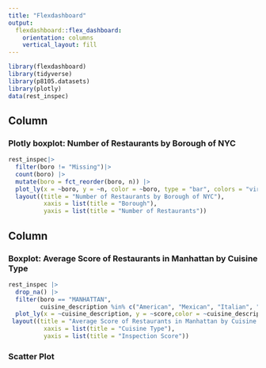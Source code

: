 ```yaml
---
title: "Flexdashboard"
output: 
  flexdashboard::flex_dashboard:
    orientation: columns
    vertical_layout: fill
---
```


```r
library(flexdashboard)
library(tidyverse)
library(p8105.datasets)
library(plotly)
data(rest_inspec)
```

Column {data-width=650}
-----------------------------------------------------------------------

### Plotly boxplot: Number of Restaurants by Borough of NYC

```r
rest_inspec|>
  filter(boro != "Missing")|>
  count(boro) |>
  mutate(boro = fct_reorder(boro, n)) |>
  plot_ly(x = ~boro, y = ~n, color = ~boro, type = "bar", colors = "viridis") |>
  layout((title = "Number of Restaurants by Borough of NYC"),
          xaxis = list(title = "Borough"),
          yaxis = list(title = "Number of Restaurants"))
```

Column {data-width=350}
-----------------------------------------------------------------------

### Boxplot: Average Score of Restaurants in Manhattan by Cuisine Type

```r
rest_inspec |>
  drop_na() |>
  filter(boro == "MANHATTAN",
         cuisine_description %in% c("American", "Mexican", "Italian", "Chinese", "Japanese", "Korean"))|>
  plot_ly(x = ~cuisine_description, y = ~score,color = ~cuisine_description, type = "box",colors = "viridis") |>
 layout((title = "Average Score of Restaurants in Manhattan by Cuisine Type"),
          xaxis = list(title = "Cuisine Type"),
          yaxis = list(title = "Inspection Score"))
```
  
### Scatter Plot

```r

```
